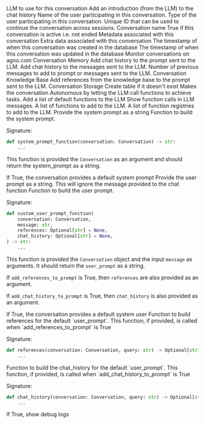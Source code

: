 <ResponseField name="llm" type="LLM">
  LLM to use for this conversation
</ResponseField>
<ResponseField name="introduction" type="str">
  Add an introduction (from the LLM) to the chat history
</ResponseField>

<ResponseField name="user_name" type="str">
  Name of the user participating in this conversation.
</ResponseField>
<ResponseField name="user_type" type="str">
  Type of the user participating in this conversation.
</ResponseField>

<ResponseField name="id" type="str">
  Unique ID that can be used to continue the conversation across sessions.
</ResponseField>
<ResponseField name="name" type="str">
  Conversation name
</ResponseField>
<ResponseField name="is_active" type="bool">
  True if this conversation is active i.e. not ended
</ResponseField>
<ResponseField name="meta_data" type="Dict[str, Any]">
  Metadata associated with this conversation
</ResponseField>
<ResponseField name="metadata" type="Dict[str, Any]">
  Extra data associated with this conversation
</ResponseField>
<ResponseField name="created_at" type="datetime">
  The timestamp of when this conversation was created in the database
</ResponseField>
<ResponseField name="updated_at" type="datetime">
  The timestamp of when this conversation was updated in the database
</ResponseField>
<ResponseField name="monitoring" type="bool">
  Monitor conversations on agno.com
</ResponseField>

<ResponseField name="memory" type="ConversationMemory">
  Conversation Memory
</ResponseField> <ResponseField name="add_chat_history_to_prompt" type="bool">
  Add chat history to the prompt sent to the LLM.
</ResponseField> <ResponseField name="add_chat_history_to_messages" type="bool">
  Add chat history to the messages sent to the LLM.
</ResponseField> <ResponseField name="num_history_messages" type="int">
  Number of previous messages to add to prompt or messages sent to the LLM.
</ResponseField>

<ResponseField name="knowledge_base" type="Knowledge">
  Conversation Knowledge Base
</ResponseField> <ResponseField name="add_references_to_prompt" type="bool">
  Add references from the knowledge base to the prompt sent to the LLM.
</ResponseField>

<ResponseField name="storage" type="ConversationStorage">
  Conversation Storage
</ResponseField> <ResponseField name="create_storage" type="bool">
  Create table if it doesn't exist
</ResponseField>

<ResponseField name="function_calls" type="bool">
  Makes the conversation Autonomous by letting the LLM call functions to achieve
  tasks.
</ResponseField>
<ResponseField name="default_functions" type="bool">
  Add a list of default functions to the LLM
</ResponseField>
<ResponseField name="show_function_calls" type="bool">
  Show function calls in LLM messages.
</ResponseField>
<ResponseField name="functions" type="List[Callable]">
  A list of functions to add to the LLM.
</ResponseField>
<ResponseField name="function_registries" type="List[FunctionRegistry]">
  A list of function registries to add to the LLM.
</ResponseField>

<ResponseField name="system_prompt" type="str">
  Provide the system prompt as a string
</ResponseField>
<ResponseField name="system_prompt_function" type="Callable[..., Optional[str]]">
  Function to build the system prompt.

Signature:

```python
def system_prompt_function(conversation: Conversation) -> str:
    ...
```

</ResponseField>

This function is provided the `Conversation` as an argument and should return the system_prompt as a string.

<ResponseField name="use_default_system_prompt" type="bool">
  If True, the conversation provides a default system prompt
</ResponseField>

<ResponseField name="user_prompt" type="str">
  Provide the user prompt as a string. This will ignore the message provided to the chat function
</ResponseField>
<ResponseField name="user_prompt_function" type="Callable[..., str]">
Function to build the user prompt.

Signature:

```python
def custom_user_prompt_function(
    conversation: Conversation,
    message: str,
    references: Optional[str] = None,
    chat_history: Optional[str] = None,
) -> str:
    ...
```

This function is provided the `Conversation` object and the input `message` as arguments. It should return the `user_prompt` as a string.

If `add_references_to_prompt` is True, then `references` are also provided as an argument.

If `add_chat_history_to_prompt` is True, then `chat_history` is also provided as an argument.

</ResponseField>
<ResponseField name="use_default_user_prompt" type="bool">
If True, the conversation provides a default system user
</ResponseField>

<ResponseField name="references_function" type="Callable[..., Optional[str]]">
Function to build references for the default `user_prompt`. This function, if provided, is called when `add_references_to_prompt` is True

Signature:

```python
def references(conversation: Conversation, query: str) -> Optional[str]:
    ...
```

</ResponseField>
<ResponseField name="chat_history_function" type="Callable[..., Optional[str]]">
Function to build the chat_history for the default `user_prompt`. This function, if provided, is called when `add_chat_history_to_prompt` is True

Signature:

```python
def chat_history(conversation: Conversation, query: str) -> Optional[str]:
    ...
```

</ResponseField>

<ResponseField name="debug_mode" type="bool">
  If True, show debug logs
</ResponseField>
